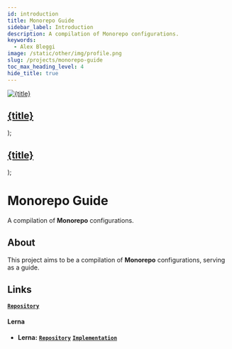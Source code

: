 ```yaml
---
id: introduction
title: Monorepo Guide
sidebar_label: Introduction
description: A compilation of Monorepo configurations.
keywords:
  - Alex Bleggi
image: /static/other/img/profile.png
slug: /projects/monorepo-guide
toc_max_heading_level: 4
hide_title: true
---
```



  <a className="built-with" href={url}>
    <img className={`built-with__image ${className}`} src={useBaseUrl(`img/knowledge/${image}`)} alt={title} style={style}/>
    <div className="built-with__overlay">
      <h2 className="built-with__heading">{title}</h2>
    </div>
  </a>
);

  <a className="built-with-text" href={url}>
    <div className="built-with-text__overlay">
      <h2 className="built-with-text__heading">{title}</h2>
    </div>
  </a>
);

# Monorepo Guide

A compilation of **Monorepo** configurations.

## About

This project aims to be a compilation of **Monorepo** configurations, serving as a guide.

## Links

**[`Repository`](https://github.com/alexbjr369/monorepo-guide)**

#### Lerna

- **Lerna:** **[`Repository`](https://github.com/alexbjr369/monorepo-guide)** **[`Implementation`](/docs/projects/monorepo-guide/lerna/implementation)**
